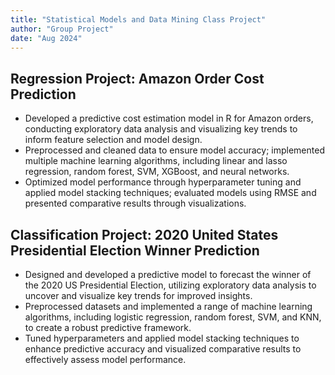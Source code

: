 ```yaml
---
title: "Statistical Models and Data Mining Class Project"
author: "Group Project"
date: "Aug 2024"
---
```


## Regression Project: Amazon Order Cost Prediction

-   Developed a predictive cost estimation model in R for Amazon orders, conducting exploratory data analysis and visualizing key trends to inform feature selection and model design.
-   Preprocessed and cleaned data to ensure model accuracy; implemented multiple machine learning algorithms, including linear and lasso regression, random forest, SVM, XGBoost, and neural networks.
-   Optimized model performance through hyperparameter tuning and applied model stacking techniques; evaluated models using RMSE and presented comparative results through visualizations.

## Classification Project: 2020 United States Presidential Election Winner Prediction

-   Designed and developed a predictive model to forecast the winner of the 2020 US Presidential Election, utilizing exploratory data analysis to uncover and visualize key trends for improved insights.
-   Preprocessed datasets and implemented a range of machine learning algorithms, including logistic regression, random forest, SVM, and KNN, to create a robust predictive framework.
-   Tuned hyperparameters and applied model stacking techniques to enhance predictive accuracy and visualized comparative results to effectively assess model performance.
